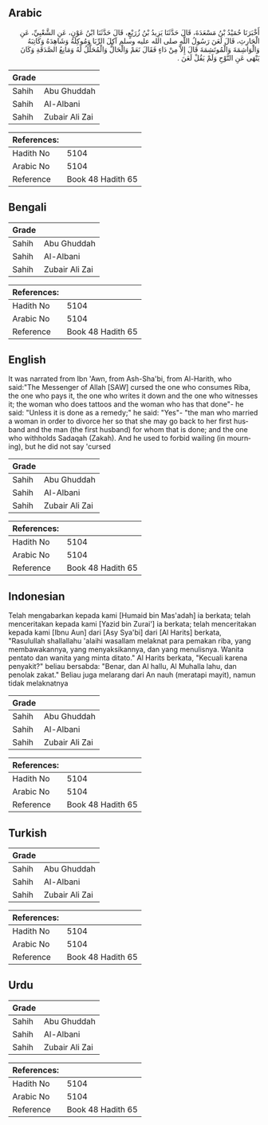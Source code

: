 ## Arabic


<div dir="rtl" lang="ar" style={{fontSize:'larger',backgroundColor:'#f8f9fa',padding:20}}>
أَخْبَرَنَا حُمَيْدُ بْنُ مَسْعَدَةَ، قَالَ حَدَّثَنَا يَزِيدُ بْنُ زُرَيْعٍ، قَالَ حَدَّثَنَا ابْنُ عَوْنٍ، عَنِ الشَّعْبِيِّ، عَنِ الْحَارِثِ، قَالَ لَعَنَ رَسُولُ اللَّهِ صلى الله عليه وسلم آكِلَ الرِّبَا وَمُوكِلَهُ وَشَاهِدَهُ وَكَاتِبَهُ وَالْوَاشِمَةَ وَالْمُوتَشِمَةَ قَالَ إِلاَّ مِنْ دَاءٍ فَقَالَ نَعَمْ وَالْحَالُّ وَالْمُحَلَّلُ لَهُ وَمَانِعُ الصَّدَقَةِ وَكَانَ يَنْهَى عَنِ النَّوْحِ وَلَمْ يَقُلْ لَعَنَ ‏.‏
</div>
<div style={{backgroundColor:'#f8f9fa',padding:20, marginBottom: 10}}><table> <thead> <tr> <th>Grade</th> <th></th> </tr> </thead> <tbody> <tr><td>Sahih</td><td>Abu Ghuddah</td></tr><tr><td>Sahih</td><td>Al-Albani</td></tr><tr><td>Sahih</td><td>Zubair Ali Zai</td></tr></tbody></table><table> <thead> <tr> <th>References:</th> <th></th> </tr> </thead> <tbody><tr><td>Hadith No</td><td>5104</td></tr><tr><td>Arabic No</td><td>5104</td></tr><tr><td>Reference</td><td>Book 48 Hadith 65</td></tr></tbody></table></div>

## Bengali


<div dir="ltr" lang="bn" style={{fontSize:'larger',backgroundColor:'#f8f9fa',padding:20}}>

</div>
<div style={{backgroundColor:'#f8f9fa',padding:20, marginBottom: 10}}><table> <thead> <tr> <th>Grade</th> <th></th> </tr> </thead> <tbody> <tr><td>Sahih</td><td>Abu Ghuddah</td></tr><tr><td>Sahih</td><td>Al-Albani</td></tr><tr><td>Sahih</td><td>Zubair Ali Zai</td></tr></tbody></table><table> <thead> <tr> <th>References:</th> <th></th> </tr> </thead> <tbody><tr><td>Hadith No</td><td>5104</td></tr><tr><td>Arabic No</td><td>5104</td></tr><tr><td>Reference</td><td>Book 48 Hadith 65</td></tr></tbody></table></div>

## English


<div dir="ltr" lang="en" style={{fontSize:'larger',backgroundColor:'#f8f9fa',padding:20}}>
It was narrated from Ibn 'Awn, from Ash-Sha'bi, from Al-Harith, who said:"The Messenger of Allah [SAW] cursed the one who consumes Riba, the one who pays it, the one who writes it down and the one who witnesses it; the woman who does tattoos and the woman who has that done"- he said: "Unless it is done as a remedy;" he said: "Yes"- "the man who married a woman in order to divorce her so that she may go back to her first husband and the man (the first husband) for whom that is done; and the one who withholds Sadaqah (Zakah). And he used to forbid wailing (in mourning), but he did not say 'cursed
</div>
<div style={{backgroundColor:'#f8f9fa',padding:20, marginBottom: 10}}><table> <thead> <tr> <th>Grade</th> <th></th> </tr> </thead> <tbody> <tr><td>Sahih</td><td>Abu Ghuddah</td></tr><tr><td>Sahih</td><td>Al-Albani</td></tr><tr><td>Sahih</td><td>Zubair Ali Zai</td></tr></tbody></table><table> <thead> <tr> <th>References:</th> <th></th> </tr> </thead> <tbody><tr><td>Hadith No</td><td>5104</td></tr><tr><td>Arabic No</td><td>5104</td></tr><tr><td>Reference</td><td>Book 48 Hadith 65</td></tr></tbody></table></div>

## Indonesian


<div dir="ltr" lang="id" style={{fontSize:'larger',backgroundColor:'#f8f9fa',padding:20}}>
Telah mengabarkan kepada kami [Humaid bin Mas'adah] ia berkata; telah menceritakan kepada kami [Yazid bin Zurai'] ia berkata; telah menceritakan kepada kami [Ibnu Aun] dari [Asy Sya'bi] dari [Al Harits] berkata, "Rasulullah shallallahu 'alaihi wasallam melaknat para pemakan riba, yang membawakannya, yang menyaksikannya, dan yang menulisnya. Wanita pentato dan wanita yang minta ditato." Al Harits berkata, "Kecuali karena penyakit?" beliau bersabda: "Benar, dan Al hallu, Al Muhalla lahu, dan penolak zakat." Beliau juga melarang dari An nauh (meratapi mayit), namun tidak melaknatnya
</div>
<div style={{backgroundColor:'#f8f9fa',padding:20, marginBottom: 10}}><table> <thead> <tr> <th>Grade</th> <th></th> </tr> </thead> <tbody> <tr><td>Sahih</td><td>Abu Ghuddah</td></tr><tr><td>Sahih</td><td>Al-Albani</td></tr><tr><td>Sahih</td><td>Zubair Ali Zai</td></tr></tbody></table><table> <thead> <tr> <th>References:</th> <th></th> </tr> </thead> <tbody><tr><td>Hadith No</td><td>5104</td></tr><tr><td>Arabic No</td><td>5104</td></tr><tr><td>Reference</td><td>Book 48 Hadith 65</td></tr></tbody></table></div>

## Turkish


<div dir="ltr" lang="tr" style={{fontSize:'larger',backgroundColor:'#f8f9fa',padding:20}}>

</div>
<div style={{backgroundColor:'#f8f9fa',padding:20, marginBottom: 10}}><table> <thead> <tr> <th>Grade</th> <th></th> </tr> </thead> <tbody> <tr><td>Sahih</td><td>Abu Ghuddah</td></tr><tr><td>Sahih</td><td>Al-Albani</td></tr><tr><td>Sahih</td><td>Zubair Ali Zai</td></tr></tbody></table><table> <thead> <tr> <th>References:</th> <th></th> </tr> </thead> <tbody><tr><td>Hadith No</td><td>5104</td></tr><tr><td>Arabic No</td><td>5104</td></tr><tr><td>Reference</td><td>Book 48 Hadith 65</td></tr></tbody></table></div>

## Urdu


<div dir="rtl" lang="ur" style={{fontSize:'larger',backgroundColor:'#f8f9fa',padding:20}}>

</div>
<div style={{backgroundColor:'#f8f9fa',padding:20, marginBottom: 10}}><table> <thead> <tr> <th>Grade</th> <th></th> </tr> </thead> <tbody> <tr><td>Sahih</td><td>Abu Ghuddah</td></tr><tr><td>Sahih</td><td>Al-Albani</td></tr><tr><td>Sahih</td><td>Zubair Ali Zai</td></tr></tbody></table><table> <thead> <tr> <th>References:</th> <th></th> </tr> </thead> <tbody><tr><td>Hadith No</td><td>5104</td></tr><tr><td>Arabic No</td><td>5104</td></tr><tr><td>Reference</td><td>Book 48 Hadith 65</td></tr></tbody></table></div>